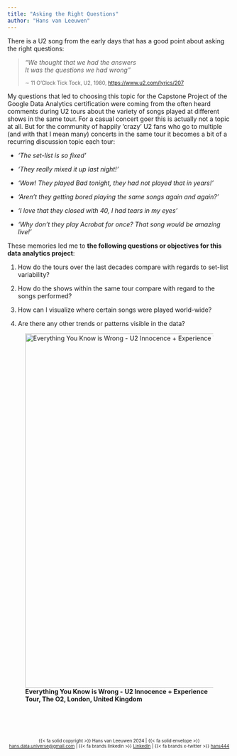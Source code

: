 ```yaml
---
title: "Asking the Right Questions"
author: "Hans van Leeuwen"
---
```


There is a U2 song from the early days that has a good point about asking the right questions:

> *"We thought that we had the answers\
> It was the questions we had wrong"*
>
> ~∼ 11 O'Clock Tick Tock, U2, 1980, <https://www.u2.com/lyrics/207>~

My questions that led to choosing this topic for the Capstone Project of the Google Data Analytics certification were coming from the often heard comments during U2 tours about the variety of songs played at different shows in the same tour. For a casual concert goer this is actually not a topic at all. But for the community of happily 'crazy' U2 fans who go to multiple (and with that I mean many) concerts in the same tour it becomes a bit of a recurring discussion topic each tour:

-   *'The set-list is so fixed'*

-   *'They really mixed it up last night!'*

-   *'Wow! They played Bad tonight, they had not played that in years!'*

-   *'Aren't they getting bored playing the same songs again and again?'*

-   *'I love that they closed with 40, I had tears in my eyes'*

-   *'Why don't they play Acrobat for once? That song would be amazing live!'*

These memories led me to **the following questions or objectives for this data analytics project**:

1.  How do the tours over the last decades compare with regards to set-list variability?

2.  How do the shows within the same tour compare with regard to the songs performed?

3.  How can I visualize where certain songs were played world-wide?

4.  Are there any other trends or patterns visible in the data?

![**Everything You Know is Wrong -** **U2 Innocence + Experience Tour, The O2, London, United Kingdom**](u2hvl/EverythingYouKnowIsWrong.JPG){fig-alt="Everything You Know is Wrong" width="796"}

\
\
\

::: {style="text-align:center; font-size: 10px;"}
{{< fa solid copyright >}} Hans van Leeuwen 2024 \| {{< fa solid envelope >}} [hans.data.universe\@gmail.com](mailto:hans.data.universe@gmail.com) \| {{< fa brands linkedin >}} [LinkedIn](https://www.linkedin.com/in/vanleeuwenhans/) \| {{< fa brands x-twitter >}} [hans444](https://x.com/hans444)
:::
